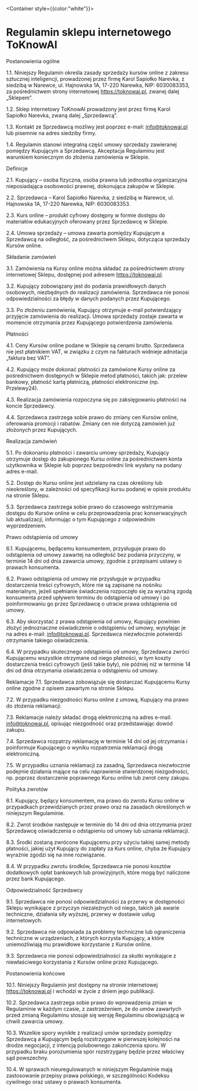 
<Container style={{color:"white"}}>

# Regulamin sklepu internetowego ToKnowAI

Postanowienia ogólne 

1.1. Niniejszy Regulamin określa zasady sprzedaży kursów
online z zakresu sztucznej inteligencji, prowadzonej przez firmę Karol Sapiołko
Narevka, z siedzibą w Narewce, ul. Hajnowska 1A, 17-220 Narewka, NIP:
6030083353, za pośrednictwem strony internetowej https://toknowai.pl, zwanej
dalej „Sklepem”. 

1.2. Sklep internetowy ToKnowAI prowadzony jest przez firmę
Karol Sapiołko Narevka, zwaną dalej „Sprzedawcą”. 

1.3. Kontakt ze Sprzedawcą
możliwy jest poprzez e-mail: info@toknowai.pl lub pisemnie na adres siedziby
firmy. 

1.4. Regulamin stanowi integralną część umowy sprzedaży zawieranej
pomiędzy Kupującym a Sprzedawcą. Akceptacja Regulaminu jest warunkiem koniecznym
do złożenia zamówienia w Sklepie.

Definicje 

2.1. Kupujący – osoba fizyczna, osoba prawna lub jednostka
organizacyjna nieposiadająca osobowości prawnej, dokonująca zakupów w Sklepie.

2.2. Sprzedawca – Karol Sapiołko Narevka, z siedzibą w Narewce, ul. Hajnowska
1A, 17-220 Narewka, NIP: 6030083353. 

2.3. Kurs online – produkt cyfrowy dostępny
w formie dostępu do materiałów edukacyjnych oferowany przez Sprzedawcę w
Sklepie. 

2.4. Umowa sprzedaży – umowa zawarta pomiędzy Kupującym a Sprzedawcą na
odległość, za pośrednictwem Sklepu, dotycząca sprzedaży Kursów online.

Składanie zamówień 

3.1. Zamówienia na Kursy online można składać za
pośrednictwem strony internetowej Sklepu, dostępnej pod adresem
https://toknowai.pl. 

3.2. Kupujący zobowiązany jest do podania prawidłowych
danych osobowych, niezbędnych do realizacji zamówienia. Sprzedawca nie ponosi
odpowiedzialności za błędy w danych podanych przez Kupującego. 

3.3. Po złożeniu
zamówienia, Kupujący otrzymuje e-mail potwierdzający przyjęcie zamówienia do
realizacji. Umowa sprzedaży zostaje zawarta w momencie otrzymania przez
Kupującego potwierdzenia zamówienia.

Płatności 

4.1. Ceny Kursów online podane w Sklepie są cenami brutto. Sprzedawca
nie jest płatnikiem VAT, w związku z czym na fakturach widnieje adnotacja
„faktura bez VAT”. 

4.2. Kupujący może dokonać płatności za zamówione Kursy
online za pośrednictwem dostępnych w Sklepie metod płatności, takich jak:
przelew bankowy, płatność kartą płatniczą, płatności elektroniczne (np.
Przelewy24). 

4.3. Realizacja zamówienia rozpoczyna się po zaksięgowaniu
płatności na koncie Sprzedawcy. 

4.4. Sprzedawca zastrzega sobie prawo do zmiany
cen Kursów online, oferowania promocji i rabatów. Zmiany cen nie dotyczą
zamówień już złożonych przez Kupujących.

Realizacja zamówień 

5.1. Po dokonaniu płatności i zawarciu umowy sprzedaży,
Kupujący otrzymuje dostęp do zakupionego Kursu online za pośrednictwem konta
użytkownika w Sklepie lub poprzez bezpośredni link wysłany na podany adres
e-mail. 

5.2. Dostęp do Kursu online jest udzielany na czas określony lub
nieokreślony, w zależności od specyfikacji kursu podanej w opisie produktu na
stronie Sklepu. 

5.3. Sprzedawca zastrzega sobie prawo do czasowego wstrzymania
dostępu do Kursów online w celu przeprowadzenia prac konserwacyjnych lub
aktualizacji, informując o tym Kupującego z odpowiednim wyprzedzeniem.

Prawo odstąpienia od umowy 

6.1. Kupującemu, będącemu konsumentem, przysługuje
prawo do odstąpienia od umowy zawartej na odległość bez podania przyczyny, w
terminie 14 dni od dnia zawarcia umowy, zgodnie z przepisami ustawy o prawach
konsumenta. 

6.2. Prawo odstąpienia od umowy nie przysługuje w przypadku
dostarczenia treści cyfrowych, które nie są zapisane na nośniku materialnym,
jeżeli spełnianie świadczenia rozpoczęło się za wyraźną zgodą konsumenta przed
upływem terminu do odstąpienia od umowy i po poinformowaniu go przez Sprzedawcę
o utracie prawa odstąpienia od umowy. 

6.3. Aby skorzystać z prawa odstąpienia od
umowy, Kupujący powinien złożyć jednoznaczne oświadczenie o odstąpieniu od
umowy, wysyłając je na adres e-mail: info@toknowai.pl. Sprzedawca niezwłocznie
potwierdzi otrzymanie takiego oświadczenia. 

6.4. W przypadku skutecznego
odstąpienia od umowy, Sprzedawca zwróci Kupującemu wszystkie otrzymane od niego
płatności, w tym koszty dostarczenia treści cyfrowych (jeśli takie były), nie
później niż w terminie 14 dni od dnia otrzymania oświadczenia o odstąpieniu od
umowy.

Reklamacje 7.1. Sprzedawca zobowiązuje się dostarczać Kupującemu Kursy online
zgodne z opisem zawartym na stronie Sklepu. 

7.2. W przypadku niezgodności Kursu
online z umową, Kupujący ma prawo do złożenia reklamacji. 

7.3. Reklamacje należy
składać drogą elektroniczną na adres e-mail: info@toknowai.pl, opisując
niezgodność oraz przedstawiając dowód zakupu. 

7.4. Sprzedawca rozpatrzy
reklamację w terminie 14 dni od jej otrzymania i poinformuje Kupującego o wyniku
rozpatrzenia reklamacji drogą elektroniczną. 

7.5. W przypadku uznania reklamacji
za zasadną, Sprzedawca niezwłocznie podejmie działania mające na celu
naprawienie stwierdzonej niezgodności, np. poprzez dostarczenie poprawnego Kursu
online lub zwrot ceny zakupu.

Polityka zwrotów 

8.1. Kupujący, będący konsumentem, ma prawo do zwrotu Kursu
online w przypadkach przewidzianych przez prawo oraz na zasadach określonych w
niniejszym Regulaminie. 

8.2. Zwrot środków następuje w terminie do 14 dni od
dnia otrzymania przez Sprzedawcę oświadczenia o odstąpieniu od umowy lub uznania
reklamacji. 

8.3. Środki zostaną zwrócone Kupującemu przy użyciu takiej samej
metody płatności, jakiej użył Kupujący do zapłaty za Kurs online, chyba że
Kupujący wyraźnie zgodzi się na inne rozwiązanie. 

8.4. W przypadku zwrotu
środków, Sprzedawca nie ponosi kosztów dodatkowych opłat bankowych lub
prowizyjnych, które mogą być naliczone przez bank Kupującego.

Odpowiedzialność Sprzedawcy 

9.1. Sprzedawca nie ponosi odpowiedzialności za
przerwy w dostępności Sklepu wynikające z przyczyn niezależnych od niego, takich
jak awarie techniczne, działania siły wyższej, przerwy w dostawie usług
internetowych. 

9.2. Sprzedawca nie odpowiada za problemy techniczne lub
ograniczenia techniczne w urządzeniach, z których korzysta Kupujący, a które
uniemożliwiają mu prawidłowe korzystanie z Kursów online. 

9.3. Sprzedawca nie
ponosi odpowiedzialności za skutki wynikające z niewłaściwego korzystania z
Kursów online przez Kupującego.

Postanowienia końcowe 

10.1. Niniejszy Regulamin jest dostępny na stronie
internetowej https://toknowai.pl i wchodzi w życie z dniem jego publikacji.

10.2. Sprzedawca zastrzega sobie prawo do wprowadzenia zmian w Regulaminie w
każdym czasie, z zastrzeżeniem, że do umów zawartych przed zmianą Regulaminu
stosuje się wersję Regulaminu obowiązującą w chwili zawarcia umowy. 

10.3. Wszelkie spory wynikłe z realizacji umów sprzedaży pomiędzy Sprzedawcą a
Kupującym będą rozstrzygane w pierwszej kolejności na drodze negocjacji, z
intencją polubownego zakończenia sporu. W przypadku braku porozumienia spór
rozstrzygany będzie przez właściwy sąd powszechny. 

10.4. W sprawach nieuregulowanych w niniejszym Regulaminie mają zastosowanie przepisy prawa
polskiego, w szczególności Kodeksu cywilnego oraz ustawy o prawach konsumenta.

</Container>